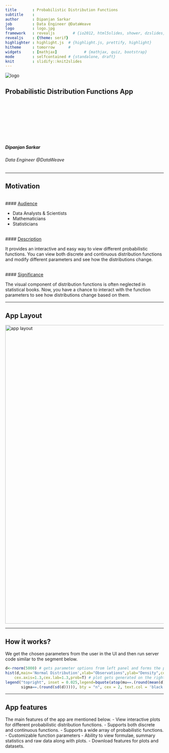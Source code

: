 ---
title       : Probabilistic Distribution Functions
subtitle    : 
author      : Dipanjan Sarkar
job         : Data Engineer @DataWeave
logo        : logo.jpg
framework   : revealjs        # {io2012, html5slides, shower, dzslides, ...}
revealjs    : {theme: serif}
highlighter : highlight.js  # {highlight.js, prettify, highlight}
hitheme     : tomorrow      # 
widgets     : [mathjax]            # {mathjax, quiz, bootstrap}
mode        : selfcontained # {standalone, draft}
knit        : slidify::knit2slides
---  

<img src="assets/img/logo.jpg" alt="logo"/>
<h2 align='left'> Probabilistic Distribution Functions App</h2>
<br><br><br><br><br><br><br>
<h5> Dipanjan Sarkar</h5>
<h6> Data Engineer @DataWeave</h6>


--- 

## Motivation  

<br>
#### <u>Audience</u>

   - Data Analysts & Scientists
   - Mathematicians
   - Statisticians

<br>
#### <u>Description</u>

It provides an interactive and easy way to view different 
probabilistic functions. You can view both discrete and 
continuous distribution functions and modify different 
parameters and see how the distributions change.

<br>
#### <u>Significance</u>

The visual component of distribution functions is often neglected in 
statistical books. Now, you have a chance to interact with the
function parameters to see how distributions change based on them.

--- 

## App Layout

<img src="assets/img/applayout.jpg" alt="app layout" style="width: 950px;"/>

--- 

## How it works?

We get the chosen parameters from the user in the UI and then run server code similar to the segment below.
```{r fig.align='center',fig.height=5}
d<-rnorm(5000) # gets parameter options from left panel and forms the plot below
hist(d,main='Normal Distribution',xlab="Observations",ylab="Density",col="skyblue",cex.main=1.5,
    cex.axis=1.3,cex.lab=1.3,prob=T) # plot gets generated on the right tabbed panel
legend("topright", inset = 0.025,legend=bquote(atop(mu==.(round(mean(d))),
       sigma==.(round(sd(d))))), bty = "n", cex = 2, text.col = 'black', text.font = 2)
```

--- 
## App features

The main features of the app are mentioned below.
   - View interactive plots for different probabilistic distribution functions.
   - Supports both discrete and continuous functions.
   - Supports a wide array of probabilistic functions.
   - Customizable function parameters
   - Ability to view formulae, summary statistics and raw data along with plots.
   - Download features for plots and datasets.
   